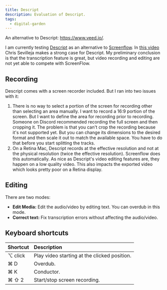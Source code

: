 ```yaml
---
title: Descript
description: Evaluation of Descript.
tags:
  - digital-garden
---
```


An alternative to Descript: https://www.veed.io/.

I am currently testing [Descript](https://www.descript.com/) as an alternative
to [Screenflow](/notes/digital-garden/screenflow/). In
[this video](https://www.youtube.com/watch?v=mANjf1Lr3jc) Chris Sevilleja makes
a strong case for Descript. My preliminary conclusion is that the transcription
feature is great, but video recording and editing are not yet able to compete
with ScreenFlow.

## Recording

Descript comes with a screen recorder included. But I ran into two issues with
it:

1. There is no way to select a portion of the screen for recording other than
   selecting an area manually. I want to record a 16:9 portion of the screen.
   But I want to define the area for recording prior to recording. Someone on
   Discord recommended recording the full screen and then cropping it. The
   problem is that you can't crop the recording because it's not supported yet.
   But you can change its dimensions to the desired format and then scale it out
   to match the available space. You have to do that before you start splitting
   the tracks.
1. On a Retina Mac, Descript records at the effective resolution and not at the
   physical resolution (twice the effective resolution). Screenflow does this
   automatically. As nice as Descript's video editing features are, they happen
   on a low quality video. This also impacts the exported video which looks
   pretty poor on a Retina display.

## Editing

There are two modes:

- **Edit Media:** Edit the audio/video by editing text. You can overdub in this
  mode.
- **Correct text:** Fix transcription errors without affecting the audio/video.

## Keyboard shortcuts

| Shortcut | Description                                  |
| :------- | :------------------------------------------- |
| ⌥ click  | Play video starting at the clicked position. |
| ⌘ D      | Overdub.                                     |
| ⌘ K      | Conductor.                                   |
| ⌘ ⇧ 2    | Start/stop screen recording.                 |
